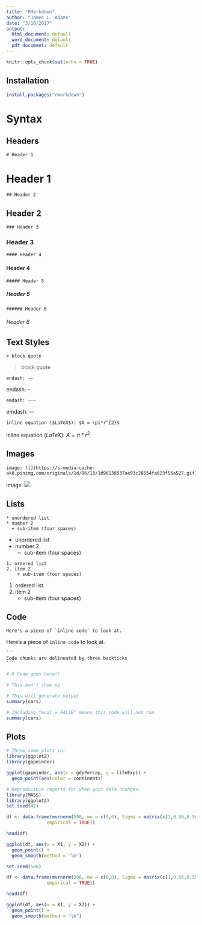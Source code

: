 ```yaml
---
title: "RMarkdown"
author: "James L. Adams"
date: "3/10/2017"
output:
  html_document: default
  word_document: default
  pdf_document: default
---
```


```r
knitr::opts_chunk$set(echo = TRUE)
```

## Installation

```r
install.packages("rmarkdown")
```

# Syntax
## Headers
```
# Header 1
```
# Header 1
```
## Header 2
```
## Header 2
```
### Header 3
```
### Header 3
```
#### Header 4
```
#### Header 4
```
##### Header 5
```
##### Header 5
```
###### Header 6
```
###### Header 6

## Text Styles
```
> block quote
```
> block quote

```
endash: --
```
endash: --

```
emdash: ---
```
emdash: ---

```
inline equation ($LaTeX$): $A = \pi*r^{2}$
```
inline equation ($LaTeX$): $A = \pi*r^{2}$

## Images
```
image: ![](https://s-media-cache-ak0.pinimg.com/originals/1d/96/13/1d96138537ae93c28554fa623f56a527.gif)
```
image: ![](https://s-media-cache-ak0.pinimg.com/originals/1d/96/13/1d96138537ae93c28554fa623f56a527.gif)

## Lists
```
* unordered list
* number 2
  + sub-item (four spaces)
```

* unordered list
* number 2
    + sub-item (four spaces)

```
1. ordered list
2. item 2
    + sub-item (four spaces)
```

1. ordered list
2. item 2
    + sub-item (four spaces)


## Code    
```
Here's a piece of `inline code` to look at.
```

Here's a piece of `inline code` to look at.


    ```
    Code chunks are delineated by three backticks
    ```

```r
# R Code goes here!!
```

```r
# This won't show up
```

```r
# This will generate output
summary(cars)
```


```r
# Including "eval = FALSE" means this code will not run
summary(cars)
```

## Plots
```r
# Throw some plots in:
library(ggplot2)
library(gapminder)

ggplot(gapminder, aes(x = gdpPercap, y = lifeExp)) +
  geom_point(aes(color = continent))

```


```r
# Reproducible reports for when your data changes:
library(MASS)
library(ggplot2)
set.seed(42)

df <- data.frame(mvrnorm(500, mu = c(0,0), Sigma = matrix(c(1,0.56,0.56,1), ncol = 2),
               empirical = TRUE))

head(df)

ggplot(df, aes(x = X1, y = X2)) +
  geom_point() +
  geom_smooth(method = "lm")

```

```r
set.seed(500)

df <- data.frame(mvrnorm(500, mu = c(0,0), Sigma = matrix(c(1,0.56,0.56,1), ncol = 2),
               empirical = TRUE))

head(df)

ggplot(df, aes(x = X1, y = X2)) +
  geom_point() +
  geom_smooth(method = "lm")
```